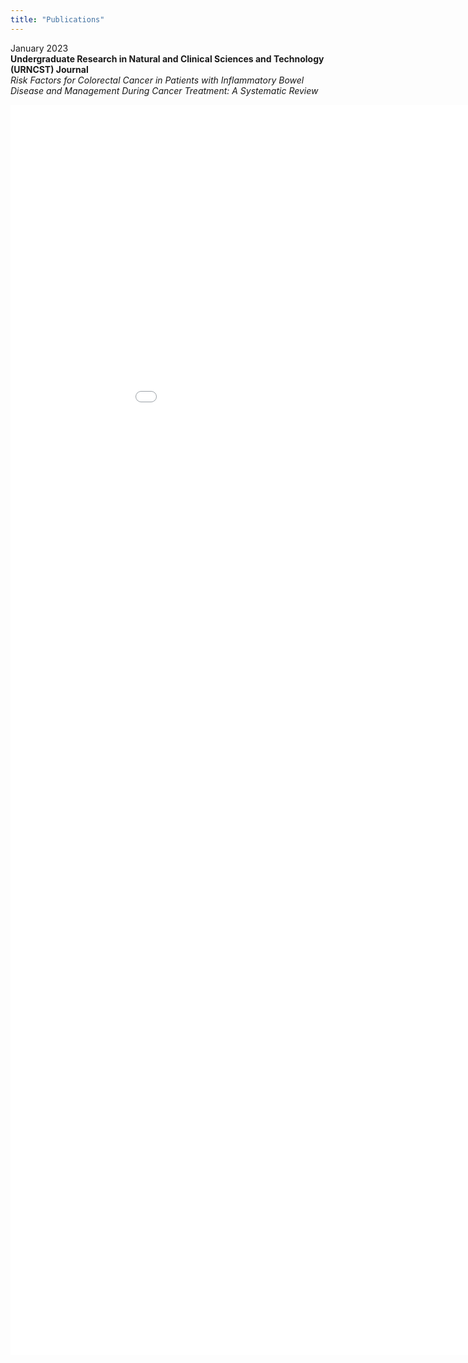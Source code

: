 ```yaml
---
title: "Publications"
---
```


January 2023\
**Undergraduate Research in Natural and Clinical Sciences and Technology (URNCST) Journal**\
*Risk Factors for Colorectal Cancer in Patients with Inflammatory Bowel Disease and Management During Cancer Treatment: A Systematic Review*

![](Benny%20Rochwerg%20Publication%20–%20Jan%202023.pdf){fig-align="center" width="1000" height="2000"}
